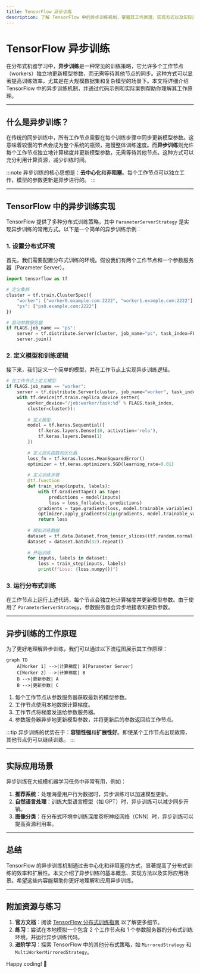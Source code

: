 ```yaml
---
title: TensorFlow 异步训练
description: 了解 TensorFlow 中的异步训练机制，掌握其工作原理、实现方式以及实际应用场景。
---
```


# TensorFlow 异步训练

在分布式机器学习中，**异步训练**是一种常见的训练策略，它允许多个工作节点（workers）独立地更新模型参数，而无需等待其他节点的同步。这种方式可以显著提高训练效率，尤其是在大规模数据集和复杂模型的场景下。本文将详细介绍 TensorFlow 中的异步训练机制，并通过代码示例和实际案例帮助你理解其工作原理。

---

## 什么是异步训练？

在传统的同步训练中，所有工作节点需要在每个训练步骤中同步更新模型参数。这意味着较慢的节点会成为整个系统的瓶颈，拖慢整体训练速度。而**异步训练**则允许每个工作节点独立地计算梯度并更新模型参数，无需等待其他节点。这种方式可以充分利用计算资源，减少训练时间。

:::note
异步训练的核心思想是：**去中心化**和**非阻塞**。每个工作节点可以独立工作，模型的参数更新是异步进行的。
:::

---

## TensorFlow 中的异步训练实现

TensorFlow 提供了多种分布式训练策略，其中 `ParameterServerStrategy` 是实现异步训练的常用方式。以下是一个简单的异步训练示例：

### 1. 设置分布式环境

首先，我们需要配置分布式训练的环境。假设我们有两个工作节点和一个参数服务器（Parameter Server）。

```python
import tensorflow as tf

# 定义集群
cluster = tf.train.ClusterSpec({
    "worker": ["worker0.example.com:2222", "worker1.example.com:2222"],
    "ps": ["ps0.example.com:2222"]
})

# 启动参数服务器
if FLAGS.job_name == "ps":
    server = tf.distribute.Server(cluster, job_name="ps", task_index=FLAGS.task_index)
    server.join()
```

### 2. 定义模型和训练逻辑

接下来，我们定义一个简单的模型，并在工作节点上实现异步训练逻辑。

```python
# 在工作节点上定义模型
if FLAGS.job_name == "worker":
    server = tf.distribute.Server(cluster, job_name="worker", task_index=FLAGS.task_index)
    with tf.device(tf.train.replica_device_setter(
        worker_device="/job:worker/task:%d" % FLAGS.task_index,
        cluster=cluster)):
        
        # 定义模型
        model = tf.keras.Sequential([
            tf.keras.layers.Dense(10, activation='relu'),
            tf.keras.layers.Dense(1)
        ])
        
        # 定义损失函数和优化器
        loss_fn = tf.keras.losses.MeanSquaredError()
        optimizer = tf.keras.optimizers.SGD(learning_rate=0.01)
        
        # 定义训练步骤
        @tf.function
        def train_step(inputs, labels):
            with tf.GradientTape() as tape:
                predictions = model(inputs)
                loss = loss_fn(labels, predictions)
            gradients = tape.gradient(loss, model.trainable_variables)
            optimizer.apply_gradients(zip(gradients, model.trainable_variables))
            return loss
        
        # 模拟训练数据
        dataset = tf.data.Dataset.from_tensor_slices((tf.random.normal([1000, 10]), tf.random.normal([1000, 1])))
        dataset = dataset.batch(32).repeat()
        
        # 开始训练
        for inputs, labels in dataset:
            loss = train_step(inputs, labels)
            print(f"Loss: {loss.numpy()}")
```

### 3. 运行分布式训练

在工作节点上运行上述代码，每个节点会独立地计算梯度并更新模型参数。由于使用了 `ParameterServerStrategy`，参数服务器会异步地接收和更新参数。

---

## 异步训练的工作原理

为了更好地理解异步训练，我们可以通过以下流程图展示其工作原理：

```mermaid
graph TD
    A[Worker 1] -->|计算梯度| B[Parameter Server]
    C[Worker 2] -->|计算梯度| B
    B -->|更新参数| A
    B -->|更新参数| C
```

1. 每个工作节点从参数服务器获取最新的模型参数。
2. 工作节点使用本地数据计算梯度。
3. 工作节点将梯度发送给参数服务器。
4. 参数服务器异步地更新模型参数，并将更新后的参数返回给工作节点。

:::tip
异步训练的优势在于：**容错性强**和**扩展性好**。即使某个工作节点出现故障，其他节点仍可以继续训练。
:::

---

## 实际应用场景

异步训练在大规模机器学习任务中非常有用，例如：

1. **推荐系统**：处理海量用户行为数据时，异步训练可以加速模型更新。
2. **自然语言处理**：训练大型语言模型（如 GPT）时，异步训练可以减少同步开销。
3. **图像分类**：在分布式环境中训练深度卷积神经网络（CNN）时，异步训练可以提高资源利用率。

---

## 总结

TensorFlow 的异步训练机制通过去中心化和非阻塞的方式，显著提高了分布式训练的效率和扩展性。本文介绍了异步训练的基本概念、实现方法以及实际应用场景。希望这些内容能帮助你更好地理解和应用异步训练。

---

## 附加资源与练习

1. **官方文档**：阅读 [TensorFlow 分布式训练指南](https://www.tensorflow.org/guide/distributed_training) 以了解更多细节。
2. **练习**：尝试在本地模拟一个包含 2 个工作节点和 1 个参数服务器的分布式训练环境，并运行异步训练代码。
3. **进阶学习**：探索 TensorFlow 中的其他分布式策略，如 `MirroredStrategy` 和 `MultiWorkerMirroredStrategy`。

Happy coding! 🚀